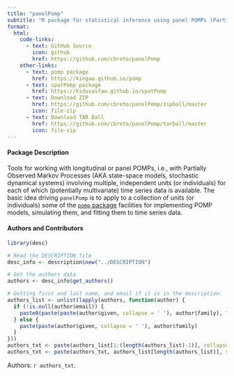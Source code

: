 ```yaml
---
title: "panelPomp"
subtitle: "R package for statistical inference using panel POMPs (Partially Observed Markov Processes)"
format:
  html:
    code-links:
      - text: GitHub Source
        icon: github
        href: https://github.com/cbreto/panelPomp
    other-links:
      - text: pomp package 
        href: https://kingaa.github.io/pomp
      - text: spatPomp package 
        href: https://kidusasfaw.github.io/spatPomp
      - text: Download ZIP 
        href: https://github.com/cbreto/panelPomp/zipball/master
        icon: file-zip
      - text: Download TAR Ball 
        href: https://github.com/cbreto/panelPomp/tarball/master
        icon: file-zip
---
```


#### Package Description

Tools for working with longitudinal or panel POMPs, i.e., with Partially Observed Markov Processes (AKA state-space models, stochastic dynamical systems) involving multiple, independent units (or individuals) for each of which (potentially multivariate) time series data is available. The basic idea driving `panelPomp` is to apply to a collection of units (or individuals) some of the [`pomp` package](https://kingaa.github.io/pomp/) facilities for implementing POMP models, simulating them, and fitting them to time series data.

#### Authors and Contributors

```r
library(desc)

# Read the DESCRIPTION file
desc_info <- description$new("../DESCRIPTION")

# Get the authors data
authors <- desc_info$get_authors()

# Getting first and last name, and email if it is in the description. 
authors_list <- unlist(lapply(authors, function(author) {
  if (!is.null(author$email)) {
    paste0(paste(paste(author$given, collapse = ' '), author$family), " (", author$email, ")")
  } else {
    paste(paste(author$given, collapse = ' '), author$family)
  }
}))
authors_txt <- paste(authors_list[1:(length(authors_list)-1)], collapse = ', ')
authors_txt <- paste(authors_txt, authors_list[length(authors_list)], sep = ' and ')
```

Authors: `r authors_txt`.
